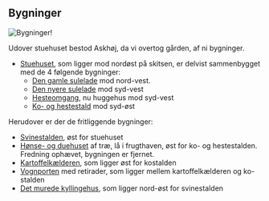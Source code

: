 ## Bygninger

![Bygninger!](/images/bygninger.jpeg)

Udover stuehuset bestod Askhøj, da vi overtog gården, af ni bygninger.

- [Stuehuset](/stuehuset), som ligger mod nordøst på skitsen, er delvist sammenbygget med de 4 følgende bygninger:
  - [Den gamle sulelade](/den-gamle-sulelade) mod nord-vest.
  - [Den nyere sulelade](/den-nye-sulelade) mod syd-vest
  - [Hesteomgang](/hesteomgang), nu huggehus mod syd-vest
  - [Ko- og hestestald](/ko-og-hestestald) mod syd-øst

Herudover er der de fritliggende bygninger:

- [Svinestalden](/svinestald), øst for stuehuset
- [Hønse- og duehuset](/hoense-og-duehuset) af træ, lå i frugthaven, øst for ko- og hestestalden. Fredning ophævet, bygningen er fjernet.
- [Kartoffelkælderen](/kartoffelkaelderen), som ligger øst for kostalden
- [Vognporten](/vognporten) med retirader, som ligger mellem kartoffelkælderen og ko-stalden
- [Det murede kyllingehus](/det-murede-kyllingehus), som ligger nord-øst for svinestalden
